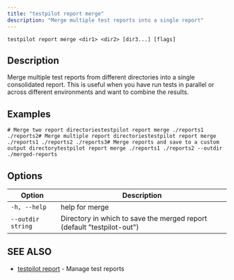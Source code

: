 ```yaml
---
title: "testpilot report merge"
description: "Merge multiple test reports into a single report"
---
```


```
testpilot report merge <dir1> <dir2> [dir3...] [flags]
```

## Description[​](#description "Direct link to Description")

Merge multiple test reports from different directories into a single consolidated report. This is useful when you have run tests in parallel or across different environments and want to combine the results.

## Examples[​](#examples "Direct link to Examples")

```
# Merge two report directoriestestpilot report merge ./reports1 ./reports2# Merge multiple report directoriestestpilot report merge ./reports1 ./reports2 ./reports3# Merge reports and save to a custom output directorytestpilot report merge ./reports1 ./reports2 --outdir ./merged-reports
```

## Options[​](#options "Direct link to Options")

| Option            | Description                                                            |
| ----------------- | ---------------------------------------------------------------------- |
| `-h, --help`      | help for merge                                                         |
| `--outdir string` | Directory in which to save the merged report (default "testpilot-out") |

## SEE ALSO[​](#see-also "Direct link to SEE ALSO")

- [testpilot report](/testpilot/docs/cli_reference/testpilot_report) - Manage test reports
